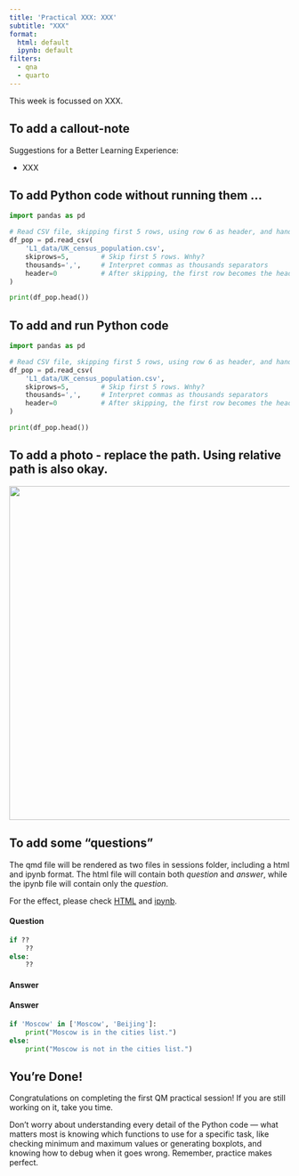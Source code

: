 ```yaml
---
title: 'Practical XXX: XXX'
subtitle: "XXX"
format:
  html: default
  ipynb: default
filters:
  - qna
  - quarto
---
```


This week is focussed on XXX.

## To add a callout-note

:::{.callout-note}

Suggestions for a Better Learning Experience:

-   XXX
:::

## To add Python code without running them ...
``` python
import pandas as pd

# Read CSV file, skipping first 5 rows, using row 6 as header, and handling comma as thousands separator
df_pop = pd.read_csv(
    'L1_data/UK_census_population.csv',
    skiprows=5,        # Skip first 5 rows. Wnhy?
    thousands=',',     # Interpret commas as thousands separators
    header=0           # After skipping, the first row becomes the header
)

print(df_pop.head())
```

## To add and run Python code

```python
import pandas as pd

# Read CSV file, skipping first 5 rows, using row 6 as header, and handling comma as thousands separator
df_pop = pd.read_csv(
    'L1_data/UK_census_population.csv',
    skiprows=5,        # Skip first 5 rows. Wnhy?
    thousands=',',     # Interpret commas as thousands separators
    header=0           # After skipping, the first row becomes the header
)

print(df_pop.head())
```

## To add a photo - replace the path. Using relative path is also okay.

![]({{< var module.web >}}/sessions/L1_images/uk_pop_csv_screenshot.jpg){width="600"} 

<!-- ![](L1_images/uk_pop_csv_screenshot.jpg){width=600} -->

## To add some "questions"

The qmd file will be rendered as two files in sessions folder, including a html and ipynb format. The html file will contain both *question* and *answer*, while the ipynb file will contain only the *question*.

For the effect, please check [HTML](https://huanfachen.github.io/QM/sessions/weekX_practical.html) and [ipynb](https://huanfachen.github.io/QM/sessions/weekX_practical.ipynb).

::: qna
#### Question

```python
if ??
    ??
else:
    ??
```

#### Answer

#### Answer

```python
if 'Moscow' in ['Moscow', 'Beijing']:
    print("Moscow is in the cities list.")
else:
    print("Moscow is not in the cities list.")
```
:::

## You're Done!

Congratulations on completing the first QM practical session! If you are still working on it, take you time.

Don’t worry about understanding every detail of the Python code — what matters most is knowing which functions to use for a specific task, like checking minimum and maximum values or generating boxplots, and knowing how to debug when it goes wrong. Remember, practice makes perfect.

